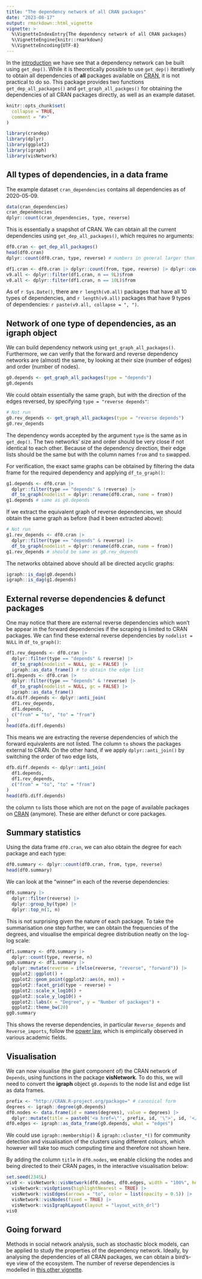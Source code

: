 ```yaml
---
title: "The dependency network of all CRAN packages"
date: "2023-08-17"
output: rmarkdown::html_vignette
vignette: >
  %\VignetteIndexEntry{The dependency network of all CRAN packages}
  %\VignetteEngine{knitr::rmarkdown}
  %\VignetteEncoding{UTF-8}
---
```


In the [introduction](introduction.html) we have see that a dependency network can be built using `get_dep()`. While it is theoretically possible to use `get_dep()` iteratively to obtain all dependencies of **all** packages available on [CRAN](https://cran.r-project.org), it is not practical to do so. This package provides two functions `get_dep_all_packages()` and `get_graph_all_packges()` for obtaining the dependencies of all CRAN packages directly, as well as an example dataset.

```r
knitr::opts_chunk$set(
  collapse = TRUE,
  comment = "#>"
)
```

```r
library(crandep)
library(dplyr)
library(ggplot2)
library(igraph)
library(visNetwork)
```





## All types of dependencies, in a data frame
The example dataset `cran_dependencies` contains all dependencies as of 2020-05-09.
```r
data(cran_dependencies)
cran_dependencies
dplyr::count(cran_dependencies, type, reverse)
```

This is essentially a snapshot of CRAN. We can obtain all the current dependencies using `get_dep_all_packages()`, which requires no arguments:
```r
df0.cran <- get_dep_all_packages()
head(df0.cran)
dplyr::count(df0.cran, type, reverse) # numbers in general larger than above
```

```r
df1.cran <- df0.cran |> dplyr::count(from, type, reverse) |> dplyr::count(from)
v9.all <- dplyr::filter(df1.cran, n == 9L)$from
v0.all <- dplyr::filter(df1.cran, n == 10L)$from
```

As of `r Sys.Date()`, there are `r length(v0.all)` packages that have all 10 types of dependencies, and `r length(v9.all)` packages that have 9 types of dependencies: `r paste(v9.all, collapse = ", ")`.





## Network of one type of dependencies, as an igraph object
We can build dependency network using `get_graph_all_packages()`. Furthermore, we can verify that the forward and reverse dependency networks are (almost) the same, by looking at their size (number of edges) and order (number of nodes).
```r
g0.depends <- get_graph_all_packages(type = "depends")
g0.depends
```

We could obtain essentially the same graph, but with the direction of the edges reversed, by specifying `type = "reverse depends"`:
```r
# Not run
g0.rev_depends <- get_graph_all_packages(type = "reverse depends")
g0.rev_depends
```
The dependency words accepted by the argument `type` is the same as in `get_dep()`. The two networks' size and order should be very close if not identical to each other. Because of the dependency direction, their edge lists should be the same but with the column names `from` and `to` swapped.

For verification, the exact same graphs can be obtained by filtering the data frame for the required dependency and applying `df_to_graph()`:
```r
g1.depends <- df0.cran |>
  dplyr::filter(type == "depends" & !reverse) |>
  df_to_graph(nodelist = dplyr::rename(df0.cran, name = from))
g1.depends # same as g0.depends
```

If we extract the equivalent graph of reverse dependencies, we should obtain the same graph as before (had it been extracted above):
```r
# Not run
g1.rev_depends <- df0.cran |>
  dplyr::filter(type == "depends" & reverse) |>
  df_to_graph(nodelist = dplyr::rename(df0.cran, name = from))
g1.rev_depends # should be same as g0.rev_depends
```

The networks obtained above should all be directed acyclic graphs:
```r
igraph::is_dag(g0.depends)
igraph::is_dag(g1.depends)
```





## External reverse dependencies & defunct packages
One may notice that there are external reverse dependencies which won't be appear in the forward dependencies if the scraping is limited to CRAN packages. We can find these external reverse dependencies by `nodelist = NULL` in `df_to_graph()`:
```r
df1.rev_depends <- df0.cran |>
  dplyr::filter(type == "depends" & reverse) |>
  df_to_graph(nodelist = NULL, gc = FALSE) |>
  igraph::as_data_frame() # to obtain the edge list
df1.depends <- df0.cran |>
  dplyr::filter(type == "depends" & !reverse) |>
  df_to_graph(nodelist = NULL, gc = FALSE) |>
  igraph::as_data_frame()
dfa.diff.depends <- dplyr::anti_join(
  df1.rev_depends,
  df1.depends,
  c("from" = "to", "to" = "from")
)
head(dfa.diff.depends)
```
This means we are extracting the reverse dependencies of which the forward equivalents are not listed. The column `to` shows the packages external to CRAN. On the other hand, if we apply `dplyr::anti_join()` by switching the order of two edge lists,
```r
dfb.diff.depends <- dplyr::anti_join(
  df1.depends,
  df1.rev_depends,
  c("from" = "to", "to" = "from")
)
head(dfb.diff.depends)
```
the column `to` lists those which are not on the page of available packages on [CRAN](https://cran.r-project.org) (anymore). These are either defunct or core packages.





## Summary statistics
Using the data frame `df0.cran`, we can also obtain the degree for each package and each type:
```r
df0.summary <- dplyr::count(df0.cran, from, type, reverse)
head(df0.summary)
```
We can look at the "winner" in each of the reverse dependencies:
```r
df0.summary |>
  dplyr::filter(reverse) |>
  dplyr::group_by(type) |>
  dplyr::top_n(1, n)
```
This is not surprising given the nature of each package. To take the summarisation one step further, we can obtain the frequencies of the degrees, and visualise the empirical degree distribution neatly on the log-log scale:
```r
df1.summary <- df0.summary |>
  dplyr::count(type, reverse, n)
gg0.summary <- df1.summary |>
  dplyr::mutate(reverse = ifelse(reverse, "reverse", "forward")) |>
  ggplot2::ggplot() +
  ggplot2::geom_point(ggplot2::aes(n, nn)) +
  ggplot2::facet_grid(type ~ reverse) +
  ggplot2::scale_x_log10() +
  ggplot2::scale_y_log10() +
  ggplot2::labs(x = "Degree", y = "Number of packages") +
  ggplot2::theme_bw(20)
gg0.summary
```
This shows the reverse dependencies, in particular `Reverse_depends` and `Reverse_imports`, follow the [power law](https://en.wikipedia.org/wiki/Power-law), which is empirically observed in various academic fields.





## Visualisation
We can now visualise (the giant component of) the CRAN network of `Depends`, using functions in the package **visNetwork**. To do this, we will need to convert the **igraph** object `g0.depends` to the node list and edge list as data frames.

```r
prefix <- "http://CRAN.R-project.org/package=" # canonical form
degrees <- igraph::degree(g0.depends)
df0.nodes <- data.frame(id = names(degrees), value = degrees) |>
  dplyr::mutate(title = paste0('<a href=\"', prefix, id, '\">', id, '</a>'))
df0.edges <- igraph::as_data_frame(g0.depends, what = "edges")
```

We could use `igraph::membership()` & `igraph::cluster_*()` for community detection and visualisation of the clusters using different colours, which however will take too much computing time and therefore not shown here.

By adding the column `title` in `df0.nodes`, we enable clicking the nodes and being directed to their CRAN pages, in the interactive visualisation below:

```r
set.seed(2345L)
vis0 <- visNetwork::visNetwork(df0.nodes, df0.edges, width = "100%", height = "720px") |>
  visNetwork::visOptions(highlightNearest = TRUE) |>
  visNetwork::visEdges(arrows = "to", color = list(opacity = 0.5)) |>
  visNetwork::visNodes(fixed = TRUE) |>
  visNetwork::visIgraphLayout(layout = "layout_with_drl")
vis0
```





## Going forward
Methods in social network analysis, such as stochastic block models, can be applied to study the properties of the dependency network. Ideally, by analysing the dependencies of all CRAN packages, we can obtain a bird's-eye view of the ecosystem. The number of reverse dependencies is modelled in [this other vignette](degree.html).